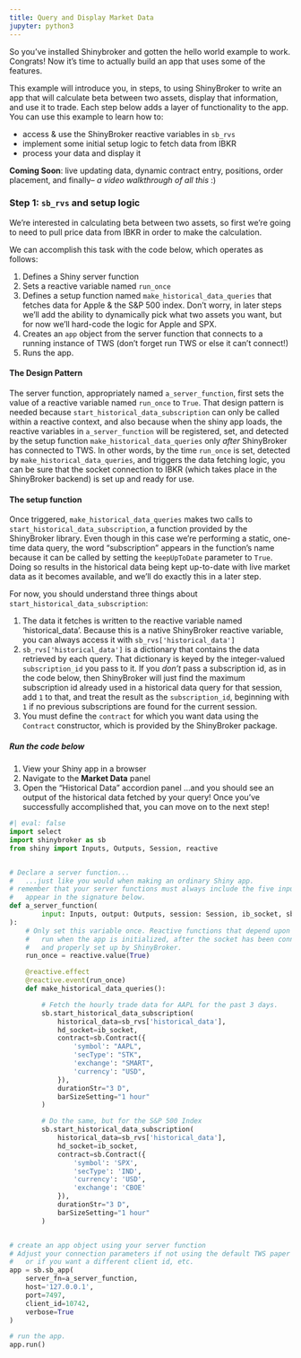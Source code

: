 ```yaml
---
title: Query and Display Market Data
jupyter: python3
---
```


So you've installed Shinybroker and gotten the hello world example to work.
Congrats! Now it's time to actually build an app that uses some of the features.

This example will introduce you, in steps, to using ShinyBroker to write an app
that will calculate beta between two assets, display that information, and use
it to trade. Each step below adds a layer of functionality to the app. You can
use this example to learn how to:

* access & use the ShinyBroker reactive variables in `sb_rvs`
* implement some initial setup logic to fetch data from IBKR
* process your data and display it

**Coming Soon**: live updating data, dynamic contract entry, positions, order
placement, and finally-- *a video walkthrough of all this* :)

### Step 1: `sb_rvs` and setup logic
We're interested in calculating beta between two assets, so first we're going to
need to pull price data from IBKR in order to make the calculation.

We can accomplish this task with the code below, which operates as follows:

1. Defines a Shiny server function
2. Sets a reactive variable named `run_once`
3. Defines a setup function named `make_historical_data_queries` that fetches
data for Apple & the S&P 500 index. Don't worry, in later steps we'll add the
ability to dynamically pick what two assets you want, but for now we'll
hard-code the logic for Apple and SPX.
4. Creates an `app` object from the server function that connects to a running
instance of TWS (don't forget run TWS or else it can't connect!)
5. Runs the app.

#### The Design Pattern
The server function, appropriately named `a_server_function`, first sets the
value of a reactive variable named `run_once` to `True`. That design pattern is
needed because `start_historical_data_subscription` can only be called within a
reactive context, and also because when the shiny app loads, the reactive
variables in `a_server_function` will be registered, set, and detected by the
setup function `make_historical_data_queries` only *after* ShinyBroker has
connected to TWS. In other words, by the time `run_once` is set, detected by
`make_historical_data_queries`, and triggers the data fetching logic, you can be
 sure that the socket connection to IBKR (which takes place in the ShinyBroker
 backend) is set up and ready for use.

#### The setup function
Once triggered, `make_historical_data_queries` makes two calls to
`start_historical_data_subscription`, a function provided by the ShinyBroker
library. Even though in this case we're performing a static, one-time data
query, the word "subscription" appears in the function's name because it can
be called by setting the `keepUpToDate` parameter to `True`. Doing so results in
 the historical data being kept up-to-date with live market data as it becomes
 available, and we'll do exactly this in a later step.

For now, you should understand three things about
`start_historical_data_subscription`:

1. The data it fetches is written to the reactive variable named
'historical_data'. Because this is a native ShinyBroker reactive variable, you
can always access it with `sb_rvs['historical_data']`
2. `sb_rvs['historical_data']` is a dictionary that contains the data retrieved
by each query. That dictionary is keyed by the integer-valued `subscription_id`
you pass to it. If you *don't* pass a subscription id, as in the code below,
then ShinyBroker will just find the maximum subscription id already used in a
historical data query for that session, add `1` to that, and treat the result as
 the `subscription_id`, beginning with `1` if no previous subscriptions are
 found for the current session.
3. You must define the `contract` for which you want data using the `Contract`
constructor, which is provided by the ShinyBroker package.

##### Run the code below
1. View your Shiny app in a browser
2. Navigate to the **Market Data** panel
3. Open the "Historical Data" accordion panel
...and you should see an output of the historical data fetched by your query!
Once you've successfully accomplished that, you can move on to the next step!


```python
#| eval: false
import select
import shinybroker as sb
from shiny import Inputs, Outputs, Session, reactive


# Declare a server function...
#   ...just like you would when making an ordinary Shiny app.
# remember that your server functions must always include the five inputs that
#   appear in the signature below.
def a_server_function(
        input: Inputs, output: Outputs, session: Session, ib_socket, sb_rvs
):
    # Only set this variable once. Reactive functions that depend upon it will
    #   run when the app is initialized, after the socket has been connected
    #   and properly set up by ShinyBroker.
    run_once = reactive.value(True)

    @reactive.effect
    @reactive.event(run_once)
    def make_historical_data_queries():

        # Fetch the hourly trade data for AAPL for the past 3 days.
        sb.start_historical_data_subscription(
            historical_data=sb_rvs['historical_data'],
            hd_socket=ib_socket,
            contract=sb.Contract({
                'symbol': "AAPL",
                'secType': "STK",
                'exchange': "SMART",
                'currency': "USD",
            }),
            durationStr="3 D",
            barSizeSetting="1 hour"
        )

        # Do the same, but for the S&P 500 Index
        sb.start_historical_data_subscription(
            historical_data=sb_rvs['historical_data'],
            hd_socket=ib_socket,
            contract=sb.Contract({
                'symbol': 'SPX',
                'secType': 'IND',
                'currency': 'USD',
                'exchange': 'CBOE'
            }),
            durationStr="3 D",
            barSizeSetting="1 hour"
        )


# create an app object using your server function
# Adjust your connection parameters if not using the default TWS paper trader,
#   or if you want a different client id, etc.
app = sb.sb_app(
    server_fn=a_server_function,
    host='127.0.0.1',
    port=7497,
    client_id=10742,
    verbose=True
)

# run the app.
app.run()
```
